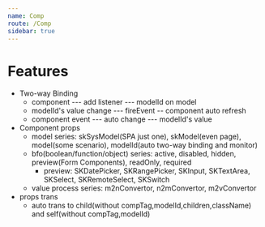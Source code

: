 ```yaml
---
name: Comp
route: /Comp
sidebar: true
---
```



# Features
- Two-way Binding
  - component --- add listener --- modelId on model
  - modelId's value change --- fireEvent -- component auto refresh
  - component event --- auto change --- modelId's value
- Component props
  - model series: skSysModel(SPA just one), skModel(even page), model(some scenario), modelId(auto two-way binding and monitor)
  - bfo(boolean/function/object) series: active, disabled, hidden, preview(Form Components), readOnly, required
    - preview: SKDatePicker, SKRangePicker, SKInput, SKTextArea, SKSelect, SKRemoteSelect, SKSwitch
  - value process series: m2nConvertor, n2mConvertor, m2vConvertor
- props trans
  - auto trans to child(without compTag,modelId,children,className) and self(without compTag,modelId)

